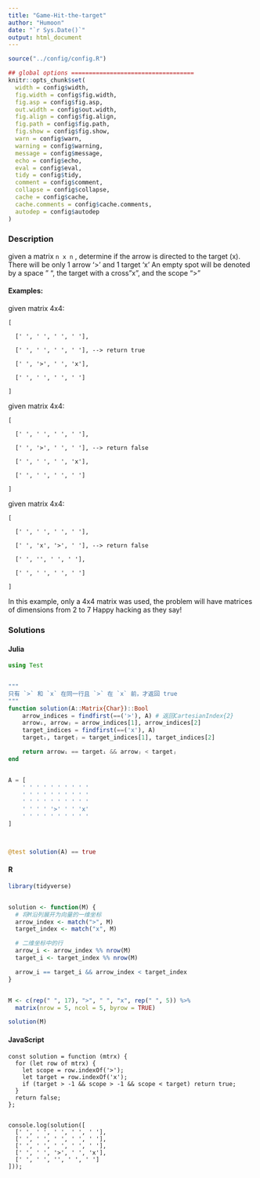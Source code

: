 ```yaml
---
title: "Game-Hit-the-target"
author: "Humoon"
date: "`r Sys.Date()`"
output: html_document
---
```



```r
source("../config/config.R")

## global options ===================================
knitr::opts_chunk$set(
  width = config$width,
  fig.width = config$fig.width,
  fig.asp = config$fig.asp,
  out.width = config$out.width,
  fig.align = config$fig.align,
  fig.path = config$fig.path,
  fig.show = config$fig.show,
  warn = config$warn,
  warning = config$warning,
  message = config$message,
  echo = config$echo,
  eval = config$eval,
  tidy = config$tidy,
  comment = config$comment,
  collapse = config$collapse,
  cache = config$cache,
  cache.comments = config$cache.comments,
  autodep = config$autodep
)
```

### Description


given a matrix `n x n` , determine if the arrow is directed to the target (x).
There will be only 1 arrow '>' and 1 target 'x'
An empty spot will be denoted by a space " ", the target with a cross "x", and the scope ">"

#### Examples:

given matrix 4x4:

```
[

  [' ', ' ', ' ', ' '],

  [' ', ' ', ' ', ' '], --> return true

  [' ', '>', ' ', 'x'],

  [' ', ' ', ' ', ' ']

] 
```

given matrix 4x4:

```
[

  [' ', ' ', ' ', ' '],

  [' ', '>', ' ', ' '], --> return false

  [' ', ' ', ' ', 'x'],

  [' ', ' ', ' ', ' ']

] 
```

given matrix 4x4:

```
[

  [' ', ' ', ' ', ' '],

  [' ', 'x', '>', ' '], --> return false

  [' ', '', ' ', ' '],

  [' ', ' ', ' ', ' ']

] 
```

In this example, only a 4x4 matrix was used, the problem will have matrices of dimensions from 2 to 7
Happy hacking as they say!

### Solutions


#### Julia

```julia

using Test


"""
只有 `>` 和 `x` 在同一行且 `>` 在 `x` 前，才返回 true
"""
function solution(A::Matrix{Char})::Bool
    arrow_indices = findfirst(==('>'), A) # 返回CartesianIndex{2}
    arrowᵢ, arrowⱼ = arrow_indices[1], arrow_indices[2]
    target_indices = findfirst(==('x'), A)
    targetᵢ, targetⱼ = target_indices[1], target_indices[2]

    return arrowᵢ == targetᵢ && arrowⱼ < targetⱼ
end


A = [
    ' ' ' ' ' ' ' ' ' '
    ' ' ' ' ' ' ' ' ' '
    ' ' ' ' ' ' ' ' ' '
    ' ' ' ' '>' ' ' 'x'
    ' ' ' ' ' ' ' ' ' '
]



@test solution(A) == true

```

#### R

```r
library(tidyverse)


solution <- function(M) {
  # 将M沿列展开为向量的一维坐标
  arrow_index <- match(">", M)
  target_index <- match("x", M)

  # 二维坐标中的行
  arrow_i <- arrow_index %% nrow(M)
  target_i <- target_index %% nrow(M)

  arrow_i == target_i && arrow_index < target_index
}


M <- c(rep(" ", 17), ">", " ", "x", rep(" ", 5)) %>%
  matrix(nrow = 5, ncol = 5, byrow = TRUE)

solution(M)

```

#### JavaScript

```node
const solution = function (mtrx) {
  for (let row of mtrx) {
    let scope = row.indexOf('>');
    let target = row.indexOf('x');
    if (target > -1 && scope > -1 && scope < target) return true;
  }
  return false;
};


console.log(solution([
  [' ', ' ', ' ', ' ', ' '],
  [' ', ' ', ' ', ' ', ' '],
  [' ', ' ', ' ', ' ', ' '],
  [' ', ' ', '>', ' ', 'x'],
  [' ', ' ', '', ' ', ' ']
]));

```
